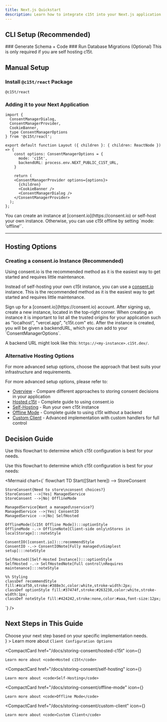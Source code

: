 ```yaml
---
title: Next.js Quickstart
description: Learn how to integrate c15t into your Next.js application with this step-by-step guide. We'll cover installation, configuration, and basic usage.
---
```


## CLI Setup (Recommended)
<Steps>

<Step>
### Generate Schema + Code

<RunCommand command="@c15t/cli generate" />

</Step>

<Step>
### Run Database Migrations (Optional)

<Callout type="note">
This is only required if you are self hosting c15t.
</Callout>

<RunCommand command="@c15t/cli migrate" />

</Step>
</Steps>

## Manual Setup
<Steps>
<Step>
 
### Install `@c15t/react` Package
 ```package-install
 @c15t/react
 ```
</Step>
 
<Step>
 
### Adding it to your Next Application

```tsx title="app/layout.tsx"
import { 
  ConsentManagerDialog,
  ConsentManagerProvider,
  CookieBanner,
  type ConsentManagerOptions
} from '@c15t/react';

export default function Layout ({ children }: { children: ReactNode }) => {
	const options: ConsentManagerOptions = {
	  mode: 'c15t', 
	  backendURL: process.env.NEXT_PUBLIC_C15T_URL,
	}

	return (
    <ConsentManagerProvider options={options}>
      {children}
      <CookieBanner />
      <ConsentManagerDialog />
    </ConsentManagerProvider>
  );
};
```

<Callout type="tip">
You can create an instance at [consent.io](https://consent.io) or self-host your own instance. Otherwise, you can use c15t offline by setting `mode: 'offline'`.
</Callout>
</Step>
</Steps>

--- 

## Hosting Options

### Creating a consent.io Instance (Recommended)

<Callout type="info">
Using consent.io is the recommended method as it is the easiest way to get started and requires little maintenance.
</Callout>

Instead of self-hosting your own c15t instance, you can use a [consent.io](https://consent.io) instance. This is the recommended method as it is the easiest way to get started and requires little maintenance.

<Steps>

<Step>
Sign up for a [consent.io](https://consent.io) account.
</Step>

<Step>
After signing up, create a new instance, located in the top-right corner.

<Callout>
When creating an instance it is important to list all the trusted origins for your application such as "localhost", "vercel.app", "c15t.com" etc.
</Callout>

</Step>

<Step>
After the instance is created, you will be given a backendURL, which you can add to your `ConsentManagerOptions`.


A backend URL might look like this: `https://<my-instance>.c15t.dev/`.
</Step>

</Steps>

### Alternative Hosting Options

<Callout type="note">
For more advanced setup options, choose the approach that best suits your infrastructure and requirements.
</Callout>

For more advanced setup options, please refer to:
- [Overview](/docs/storing-consent/overview) - Compare different approaches to storing consent decisions in your application
- [Hosted c15t](/docs/storing-consent/hosted-c15t) - Complete guide to using consent.io
- [Self-Hosting](/docs/storing-consent/self-hosting) - Run your own c15t instance 
- [Offline Mode](/docs/storing-consent/offline-mode) - Complete guide to using c15t without a backend
- [Custom Client](/docs/storing-consent/custom-client) - Advanced implementation with custom handlers for full control


## Decision Guide

<Callout>
Use this flowchart to determine which c15t configuration is best for your needs.
</Callout>

Use this flowchart to determine which c15t configuration is best for your needs:

<Mermaid chart={`
flowchart TD
    Start([Start here]) --> StoreConsent
    
    StoreConsent{Need to store\nconsent choices?}
    StoreConsent -->|Yes| ManagedService
    StoreConsent -->|No| OfflineMode
    
    ManagedService{Want a managed\nservice?}
    ManagedService -->|Yes| ConsentIO
    ManagedService -->|No| SelfHosted
    
    OfflineMode([c15t Offline Mode]):::optionStyle
    OfflineMode -.-> OfflineNote[Client-side only\nStores in localStorage]:::noteStyle
    
    ConsentIO([consent.io]):::recommendStyle
    ConsentIO -.-> ConsentIONote[Fully managed\nSimplest setup]:::noteStyle
    
    SelfHosted([Self-Hosted Instance]):::optionStyle
    SelfHosted -.-> SelfHostedNote[Full control\nRequires maintenance]:::noteStyle
    
    %% Styling
    classDef recommendStyle fill:#4caf50,stroke:#388e3c,color:white,stroke-width:2px;
    classDef optionStyle fill:#37474f,stroke:#263238,color:white,stroke-width:1px;
    classDef noteStyle fill:#424242,stroke:none,color:#aaa,font-size:12px;
`} />

## Next Steps in This Guide

<Callout type="tip">
Choose your next step based on your specific implementation needs.
</Callout>

<div className="mt-6">
  <CompactCard 
    href="/docs/storing-consent/overview" 
    icon={<RiFileCopyLine size={16} />}
  >
Learn more about <code>Client Configuration Options</code>
  </CompactCard>

  <CompactCard 
    href="/docs/storing-consent/hosted-c15t"
    icon={<RiFlashlightLine size={16} />}
  >
    Learn more about <code>Hosted c15t</code>
  </CompactCard>

  <CompactCard 
    href="/docs/storing-consent/self-hosting"
    icon={<RiServerLine size={16} />}
  >
    Learn more about <code>Self-Hosting</code>
  </CompactCard>

  <CompactCard 
    href="/docs/storing-consent/offline-mode"
    icon={<RiWifiOffLine size={16} />}
  >
    Learn more about <code>Offline Mode</code>
  </CompactCard>

  <CompactCard 
    href="/docs/storing-consent/custom-client"
    icon={<RiSettings4Line size={16} />}
  >
    Learn more about <code>Custom Client</code>
  </CompactCard>
</div>

